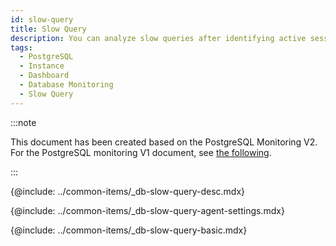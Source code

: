 ```yaml
---
id: slow-query
title: Slow Query
description: You can analyze slow queries after identifying active sessions at a specific time point.
tags:
  - PostgreSQL
  - Instance
  - Dashboard
  - Database Monitoring
  - Slow Query
---
```


:::note

This document has been created based on the PostgreSQL Monitoring V2. For the PostgreSQL monitoring V1 document, see [the following](../postgresql-v1/slow-query).

:::

<!-- Overview -->

{@include: ../common-items/_db-slow-query-desc.mdx} 

<!-- 슬로우 쿼리 에이전트 설정 -->

{@include: ../common-items/_db-slow-query-agent-settings.mdx}

<!-- 기본 화면 안내 -->

{@include: ../common-items/_db-slow-query-basic.mdx} 
